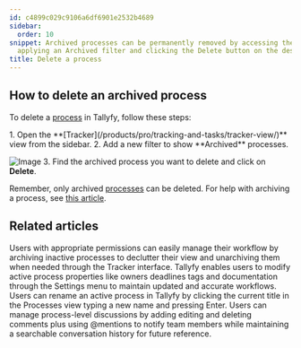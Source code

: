 ```yaml
---
id: c4899c029c9106a6df6901e2532b4689
sidebar:
  order: 10
snippet: Archived processes can be permanently removed by accessing the Tracker view
  applying an Archived filter and clicking the Delete button on the desired process.
title: Delete a process
---
```



## How to delete an archived process

To delete a [process](/products/pro/tracking-and-tasks/processes/) in Tallyfy, follow these steps:

<Steps>
1. Open the **[Tracker](/products/pro/tracking-and-tasks/tracker-view/)** view from the sidebar.
2. Add a new filter to show **Archived** processes.

   ![Image](https://screenshots.tallyfy.com/tallyfy%2Fpro%2Fdesktop-light-filter-archived-processes.png)
3. Find the archived process you want to delete and click on **Delete**.
</Steps>

Remember, only archived [processes](/products/pro/tracking-and-tasks/processes/) can be deleted. For help with archiving a process, see [this article](/products/pro/tracking-and-tasks/tracker-view/organize-processes/how-to-archive-and-unarchive-processes-in-tallyfy/).


## Related articles
<CardGrid>
<LinkTitleCard header="<b>Organize Processes > Archive and unarchive processes</b>" href="/products/pro/tracking-and-tasks/tracker-view/organize-processes/how-to-archive-and-unarchive-processes-in-tallyfy/" > Users with appropriate permissions can easily manage their workflow by archiving inactive processes to declutter their view and unarchiving them when needed through the Tracker interface. </LinkTitleCard>
<LinkTitleCard header="<b>Edit Processes > Edit tasks and process properties</b>" href="/products/pro/tracking-and-tasks/processes/edit-processes/how-can-i-edit-tasks-and-processes-in-tallyfy/" > Tallyfy enables users to modify active process properties like owners deadlines tags and documentation through the Settings menu to maintain updated and accurate workflows. </LinkTitleCard>
<LinkTitleCard header="<b>Edit Processes > Rename a process</b>" href="/products/pro/tracking-and-tasks/processes/edit-processes/how-can-i-rename-a-process-in-tallyfy/" > Users can rename an active process in Tallyfy by clicking the current title in the Processes view typing a new name and pressing Enter. </LinkTitleCard>
<LinkTitleCard header="<b>Processes > Commenting processes</b>" href="/products/pro/tracking-and-tasks/processes/how-can-i-manage-comments-in-tallyfy/" > Users can manage process-level discussions by adding editing and deleting comments plus using @mentions to notify team members while maintaining a searchable conversation history for future reference. </LinkTitleCard>
</CardGrid>